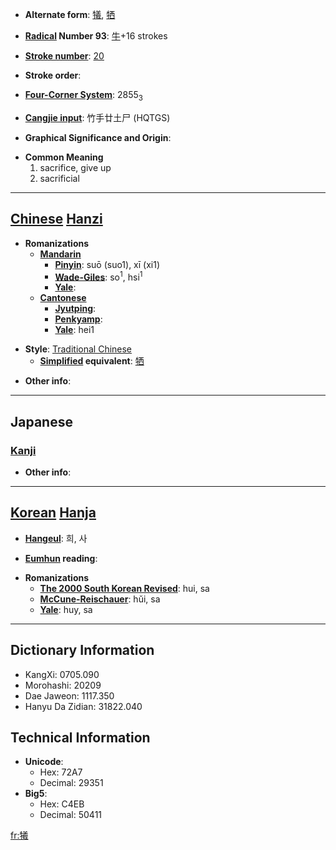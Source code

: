 * '''Alternate form''': [[犠]], [[牺]]

* '''[[Wiktionary:Chinese radical index| Radical]] Number 93''': [[Wiktionary:Chinese radical index 牛|牛]]+16 strokes

* '''[[Wiktionary:Chinese total strokes index|Stroke number]]''': [[Wiktionary:Chinese total strokes index 20|20]]

* '''Stroke order''': 

* '''[[Wiktionary:Chinese four corner index|Four-Corner System]]''': 2855<sub>3</sub>

* '''[[Wiktionary:Chinese Cangjie index|Cangjie input]]''': 竹手廿土尸 (HQTGS)

* '''Graphical Significance and Origin''': 

* '''Common Meaning'''
*#sacrifice, give up
*# sacrificial


----

== [[Chinese]] [[Hanzi]] ==

* '''Romanizations'''
** '''[[Mandarin]]'''
*** '''[[Pinyin]]''': suō (suo1), xī (xi1)
*** '''[[Wade-Giles]]''': so<sup>1</sup>, hsi<sup>1</sup>
*** '''[[Yale]]''': 
** '''[[Cantonese]]'''
*** '''[[Jyutping]]''':
*** '''[[Penkyamp]]''': 
*** '''[[Yale]]''': hei1

* '''Style''': [[Traditional Chinese]] 
** '''[[Simplified Chinese|Simplified]] equivalent''': [[牺]]

* '''Other info''': 

----

==Japanese==
===[[Kanji]]===
{{kanji|on readings=[[ぎ]] (gi), [[き]] (ki)
|kun readings=[[いけにえ]] (ikenie)
}}

* '''Other info''':  

----

== [[Korean]] [[Hanja]] ==

* '''[[Hangeul]]''': 희, 사

* '''[[Eumhun]] reading''': 

* '''Romanizations'''
** '''[[The 2000 South Korean Revised Romanization|The 2000 South Korean Revised]]''': hui, sa
** '''[[McCune-Reischauer]]''': hŭi, sa
** '''[[Yale]]''': huy, sa

----

== Dictionary Information ==

* KangXi: 0705.090
* Morohashi: 20209
* Dae Jaweon: 1117.350
* Hanyu Da Zidian: 31822.040

== Technical Information ==

* '''Unicode''':
** Hex: 72A7
** Decimal: 29351
* '''Big5''':
** Hex: C4EB
** Decimal: 50411

[[fr:犧]]